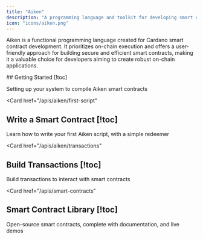 ```yaml
---
title: "Aiken"
description: "A programming language and toolkit for developing smart contracts"
icon: "icons/aiken.png"
---
```


Aiken is a functional programming language created for Cardano smart contract development. It prioritizes on-chain execution and offers a user-friendly approach for building secure and efficient smart contracts, making it a valuable choice for developers aiming to create robust on-chain applications.

<Cards>
  <Card
    href="/apis/aiken/getting-started"
  >
  ## Getting Started [!toc]

  Setting up your system to compile Aiken smart contracts
  </Card>

  <Card
    href="/apis/aiken/first-script"
  >
  ## Write a Smart Contract [!toc]

  Learn how to write your first Aiken script, with a simple redeemer
  </Card>

  <Card
    href="/apis/aiken/transactions"
  >
  ## Build Transactions [!toc]

  Build transactions to interact with smart contracts
  </Card>

  <Card
    href="/apis/smart-contracts"
  >
  ## Smart Contract Library [!toc]

  Open-source smart contracts, complete with documentation, and live demos
  </Card>
</Cards>